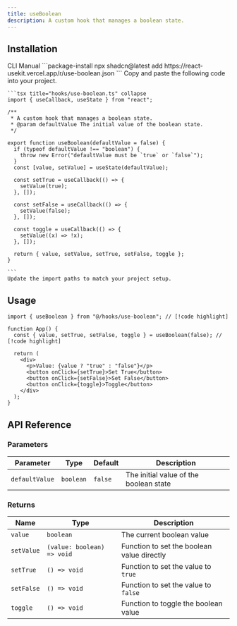 ```yaml
---
title: useBoolean
description: A custom hook that manages a boolean state.
---
```


## Installation

<CodeTabs>
  <TabsList>
    <TabsTrigger value="cli">CLI</TabsTrigger>
    <TabsTrigger value="manual">Manual</TabsTrigger>
  </TabsList>
  
  <TabsContent value="cli">
    ```package-install
    npx shadcn@latest add https://react-usekit.vercel.app/r/use-boolean.json
    ```
  </TabsContent>
  
  <TabsContent value="manual">
    Copy and paste the following code into your project.

    ```tsx title="hooks/use-boolean.ts" collapse
    import { useCallback, useState } from "react";

    /**
     * A custom hook that manages a boolean state.
     * @param defaultValue The initial value of the boolean state.
     */

    export function useBoolean(defaultValue = false) {
      if (typeof defaultValue !== "boolean") {
        throw new Error("defaultValue must be `true` or `false`");
      }
      const [value, setValue] = useState(defaultValue);

      const setTrue = useCallback(() => {
        setValue(true);
      }, []);

      const setFalse = useCallback(() => {
        setValue(false);
      }, []);

      const toggle = useCallback(() => {
        setValue((x) => !x);
      }, []);

      return { value, setValue, setTrue, setFalse, toggle };
    }

    ```
    Update the import paths to match your project setup.

  </TabsContent>
</CodeTabs>

## Usage

```tsx
import { useBoolean } from "@/hooks/use-boolean"; // [!code highlight]

function App() {
  const { value, setTrue, setFalse, toggle } = useBoolean(false); // [!code highlight]

  return (
    <div>
      <p>Value: {value ? "true" : "false"}</p>
      <button onClick={setTrue}>Set True</button>
      <button onClick={setFalse}>Set False</button>
      <button onClick={toggle}>Toggle</button>
    </div>
  );
}
```

## API Reference

### Parameters

| Parameter      | Type      | Default | Description                            |
| -------------- | --------- | ------- | -------------------------------------- |
| `defaultValue` | `boolean` | `false` | The initial value of the boolean state |

### Returns

| Name       | Type                       | Description                                |
| ---------- | -------------------------- | ------------------------------------------ |
| `value`    | `boolean`                  | The current boolean value                  |
| `setValue` | `(value: boolean) => void` | Function to set the boolean value directly |
| `setTrue`  | `() => void`               | Function to set the value to `true`        |
| `setFalse` | `() => void`               | Function to set the value to `false`       |
| `toggle`   | `() => void`               | Function to toggle the boolean value       |
